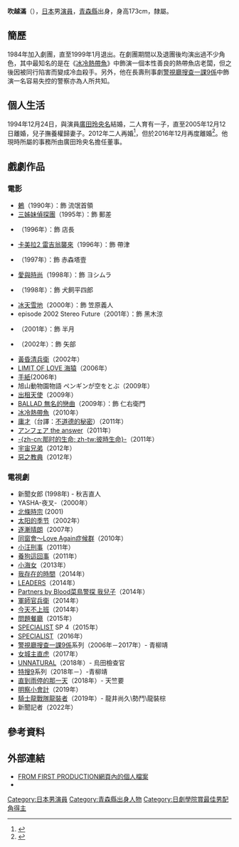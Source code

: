 {{NoteTA
| 1= zh-cn:天使之恋; zh-tw:天使之戀; zh-hk:出租天使;
| 2= zh-cn:冰冷熱帶魚; zh-tw:冰冷熱帶魚; zh-hk:冷血金魚佬;
| 3= zh-cn:小海女; zh-tw:小海女; zh-hk:海女;
}}
{{藝人
| 姓名 = 吹越滿
| 類型 = 男演員
| 圖片 = 
| 圖片尺寸 = 
| 圖片簡介 = 
| 本名 = 
| 外文 = 
| 羅馬拼音 = Fukikoshi Mitsuru
| 英文名 = 
| 其他藝名 = 
| 國籍 = {{JPN}}
| 民族 = 
| 籍貫 = 
| 出生日期 = {{Birth_date_and_age|1965|2|17}}
| 出生地點 = {{JPN}}[[青森縣|青森縣]]
| 職業 = [[演員|演員]]
| 語言 = [[日語|日語]]
| 教育程度 = 
| 宗教信仰 = 
| 配偶 = 
| 兒女 = 
| 父母 =
| 音樂類型 = 
| 演奏樂器 = 
| 出道日期 = 
| 出道作 =
| 代表作 = '''電視劇'''<br />《[[言出必行三姐妹|言出必行三姐妹]]》（1993年）<br/>《[[警視廳搜查一課9係|警視廳搜查一課9係]]》（2006年 - ）<br/>《[[小汪刑事#電視劇·登場人物|小汪刑事]]》（2011年）<br/>《[[小海女|小海女]]》（2013年）<br/>《[[軍師官兵衛|軍師官兵衛]]》（2014年）<hr />'''電影'''<br />《[[冰冷熱帶魚|冰冷熱帶魚]]》（2010年）
| 活躍年代 = 1984至今
| 唱片公司 = 
| 經紀公司 = {{link-ja|jedeconn|ジュデコン}}
| 網站 = [http://www.jedeconn.com/artist/fukikoshi/ 官方網頁]
| 相關團體 = {{link-ja|劇團☆新感線|劇団☆新感線}} (1984至今)
| IMDb = 
| 獎項 = 
| 原名 = 
| 綽號 = 
}}
{{japanese|japanese=吹越 満|kana=ふきこし みつる|romaji=Fukikoshi Mitsuru}}
'''吹越滿'''（{{bd|1965年|2月17日|||catIdx=Fukikoshi Mitsuru}}），[[日本|日本]]男[[演員|演員]]，[[青森縣|青森縣]]出身，身高173cm，隸屬{{link-ja|jedeconn|ジュデコン}}。

== 簡歷 ==
1984年加入劇團{{link-ja|WAHAHA本舖|WAHAHA本舖}}，直至1999年1月退出。在劇團期間以及退團後均演出過不少角色，其中最知名的是在《[[冰冷熱帶魚|冰冷熱帶魚]]》中飾演一個本性善良的熱帶魚店老闆，但之後因被同行陷害而變成冷血殺手。另外，他在長壽刑事劇[[警視廳搜查一課9係|警視廳搜查一課9係]]中飾演一名容易失控的警察亦為人所共知。

== 個人生活 ==
1994年12月24日，與演員[[廣田玲央名|廣田玲央名]]結婚，二人育有一子，直至2005年12月12日離婚，兒子撫養權歸妻子。2012年二人再婚<ref>{{Cite news|url=http://www.news-postseven.com/archives/20121213_160129.html|title=女優・広田レオナと俳優・吹越満、離婚から7年で復縁再婚|author=|date=2012-12-13|work={{link-ja|News Post Seven|NEWSポストセブン}}|accessdate=2017-12-10|archive-date=2020-04-15|archive-url=https://web.archive.org/web/20200415053728/https://www.news-postseven.com/archives/20121213_160129.html|dead-url=no}}</ref>，但於2016年12月再度離婚<ref>{{Cite news|url=http://www.jprime.jp/articles/-/8947|title=吹越満の妻・広田レオナにイケメン俳優との不倫同棲疑惑を直撃《一問一答》|author=|date=2017-01-23|work={{link-ja|週刊女性Prime|週刊女性PRIME}}|accessdate=2017-12-10|archive-date=2020-09-29|archive-url=https://web.archive.org/web/20200929043632/https://www.jprime.jp/articles/-/8947|dead-url=no}}</ref>。他現時所屬的事務所由廣田玲央名擔任董事。

== 戲劇作品 ==
=== 電影 ===
* [[鶇_(電影)|鶇]]（1990年）：飾 流氓首領
* [[三姊妹偵探團#電影《四姊妹物語》|三姊妹偵探團]]（1995年）：飾 郵差
* {{link-ja|アタシはジュース|アタシはジュース}}（1996年）：飾 店長
* [[卡美拉2_雷吉翁襲來|卡美拉2 雷吉翁襲來]]（1996年）：飾 帶津
* {{link-ja|ご存知!ふんどし頭巾|ご存知!ふんどし頭巾}}（1997年）：飾 赤森塔壹
* [[愛與時尚|愛與時尚]]（1998年）：飾 ヨシムラ
* {{link-ja|Samurai Fiction|SF サムライ・フィクション}}（1998年）：飾 犬飼平四郎
* [[冰天雪地#電影|冰天雪地]]（2000年）：飾 笠原義人
* episode 2002 Stereo Future（2001年）：飾 黑木涼
* {{link-ja|赤影|RED SHADOW 赤影}}（2001年）：飾 半月
* {{link-ja|菜鳥先生|ミスター・ルーキー}}（2002年）：飾 矢部
* [[黃昏清兵衛|黃昏清兵衛]]（2002年）
* [[海猿|LIMIT OF LOVE 海猿]]（2006年）
* [[手紙|手紙]](2006年)
* 旭山動物園物語 ペンギンが空をとぶ（2009年）
* [[出租天使|出租天使]]（2009年）
* [[BALLAD_無名的戀曲|BALLAD 無名的戀曲]]（2009年）：飾 仁右衛門
* [[冰冷熱帶魚|冰冷熱帶魚]]（2010年）
* [[庸才|庸才]]（台譯：[[不道德的秘密|不道德的秘密]]）（2011年）
* [[Unfair|アンフェア the answer]]（2011年）
* [[那时的生命|-{zh-cn:那时的生命; zh-tw:彼時生命}-]]（2011年）
* [[宇宙兄弟|宇宙兄弟]]（2012年）
* [[惡之教典|惡之教典]]（2012年）

===電視劇===
* 新聞女郎 (1998年) - 秋吉直人
* YASHA-夜叉-（2000年）
* [[北條時宗|北條時宗]] (2001)
* [[太阳的季节|太阳的季节]]（2002年）
* [[逐漸晴朗|逐漸晴朗]]（2007年）
* [[同窗會～Love_Again症候群|同窗會～Love Again症候群]]（2010年）
* [[小汪刑事|小汪刑事]]（2011年）
* [[養狗這回事|養狗這回事]]（2011年）
* [[小海女|小海女]]（2013年）
* [[我存在的時間|我存在的時間]]（2014年）
* [[LEADERS|LEADERS]]（2014年）
* [[Bitter_Blood|Partners by Blood菜鳥警探 我兒子]]（2014年）
* [[軍師官兵衛|軍師官兵衛]]（2014年）
* [[今天不上班|今天不上班]]（2014年）
* [[問題餐廳|問題餐廳]]（2015年）
* [[SPECIALIST|SPECIALIST]] SP 4（2015年）
* [[SPECIALIST|SPECIALIST]]（2016年）
* [[警視廳搜查一課9係|警視廳搜查一課9係]]系列（2006年－2017年）- 青柳靖
* [[女城主直虎|女城主直虎]]（2017年）
* [[UNNATURAL|UNNATURAL]]（2018年）- 烏田檢查官
* [[特搜9|特搜9]]系列（2018年－）-青柳靖
* [[直到雨停的那一天|直到雨停的那一天]]（2018年）- 天竺要
* [[明察小會計|明察小會計]]（2019年）
* [[騎士龍戰隊龍裝者|騎士龍戰隊龍裝者]]（2019年）- 龍井尚久\勢鬥\龍裝棕
* 新聞記者（2022年）

==參考資料==
{{reflist}}

==外部連結==
* [http://www.from1-pro.jp/#/scene_talentlist/tList6/t4/info0 FROM FIRST PRODUCTION網頁內的個人檔案]{{Wayback|url=http://www.from1-pro.jp/#/scene_talentlist/tList6/t4/info0 |date=20170801105331 }}
* {{IMDb name|id=0297956}}

{{日劇學院賞最佳男配角}}

{{DEFAULTSORT:Fukikoshi, Mitsuru}}
[[Category:日本男演員|Category:日本男演員]]
[[Category:青森縣出身人物|Category:青森縣出身人物]]
[[Category:日劇學院賞最佳男配角得主|Category:日劇學院賞最佳男配角得主]]
